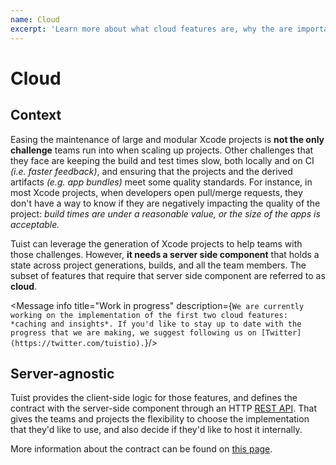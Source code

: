 ```yaml
---
name: Cloud
excerpt: 'Learn more about what cloud features are, why the are important for scaling up projects, and why they need a server-side component that holds state across project generations, builds, and team mebers.'
---
```


# Cloud

## Context

Easing the maintenance of large and modular Xcode projects is **not the only challenge** teams run into when scaling up projects.
Other challenges that they face are keeping the build and test times slow, both locally and on CI *(i.e. faster feedback)*,
and ensuring that the projects and the derived artifacts *(e.g. app bundles)* meet some quality standards. 
For instance,
in most Xcode projects,
when developers open pull/merge requests,
they don't have a way to know if they are negatively impacting the quality of the project:
*build times are under a reasonable value, or
the size of the apps is acceptable.*

Tuist can leverage the generation of Xcode projects to help teams with those challenges.
However,
**it needs a server side component** that holds a state across project generations, builds, and all the team members.
The subset of features that require that server side component are referred to as **cloud**.

<Message 
    info 
    title="Work in progress" 
    description={`We are currently working on the implementation of the first two cloud features: *caching and insights*. If you'd like to stay up to date with the progress that we are making, we suggest following us on [Twitter](https://twitter.com/tuistio).`}/>


## Server-agnostic

Tuist provides the client-side logic for those features,
and defines the contract with the server-side component through an HTTP [REST API](https://en.wikipedia.org/wiki/Representational_state_transfer).
That gives the teams and projects the flexibility to choose the implementation that they'd like to use,
and also decide if they'd like to host it internally.

More information about the contract can be found on [this page](/cloud/contract/).


